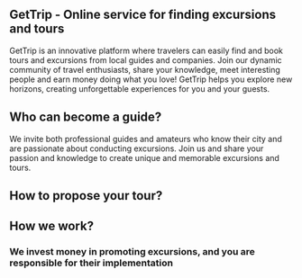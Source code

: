 
## GetTrip - Online service for finding excursions and tours

GetTrip is an innovative platform where travelers can easily find and book tours and excursions from local guides and companies. 
Join our dynamic community of travel enthusiasts, share your knowledge, meet interesting people and earn money doing what you love! 
GetTrip helps you explore new horizons, creating unforgettable experiences for you and your guests.

## Who can become a guide?

We invite both professional guides and amateurs who know their city and are passionate about conducting excursions. 
Join us and share your passion and knowledge to create unique and memorable excursions and tours.

## How to propose your tour?

<OfferTourItem
	icon="ImageUp"
	label="Send tour"
	description="We attach special importance to a clear tour concept that reflects your unique view of the city, tour location"
/>
<OfferTourItem
	icon="PhoneIncoming"
	label="Call"
	description="We will make a call to discuss key ideas, the content of the excursion and terms of cooperation"
/>
<OfferTourItem
	icon="BookUp"
	label="Posting on the site"
	description="We will create a description of the excursion that will attract the attention of clients as much as possible, and publish the information on our website for maximum accessibility"
/>

<NextStep />

## How we work?

<HowWeAreWorking
	label="Posting your offers on our website is free"
	description="We carefully select excursions, publishing only those that meet current demand"
/>
<HowWeAreWorking
	label="Commission from the sale of your excursions"
	description="We carefully select excursions, publishing only those that meet current demand"
/>

###	We invest money in promoting excursions, and you are responsible for their implementation

<NextStep />
